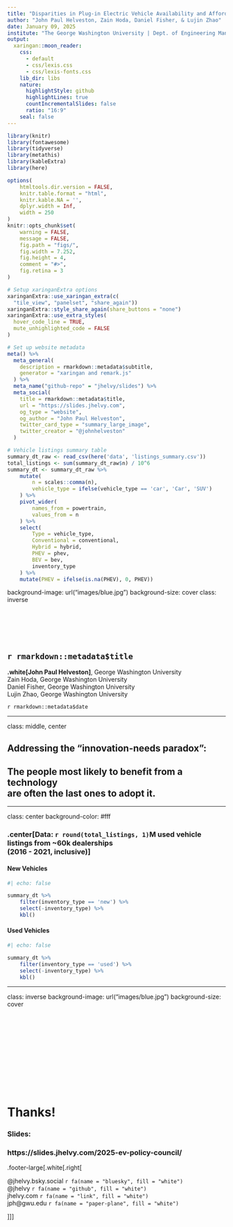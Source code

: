 ```yaml
---
title: "Disparities in Plug-in Electric Vehicle Availability and Affordability in the United States"
author: "John Paul Helveston, Zain Hoda, Daniel Fisher, & Lujin Zhao"
date: January 09, 2025
institute: "The George Washington University | Dept. of Engineering Management and Systems Engineering"
output:
  xaringan::moon_reader:
    css:
      - default
      - css/lexis.css
      - css/lexis-fonts.css
    lib_dir: libs
    nature:
      highlightStyle: github
      highlightLines: true
      countIncrementalSlides: false
      ratio: "16:9"
    seal: false
---
```


```r
library(knitr)
library(fontawesome)
library(tidyverse)
library(metathis)
library(kableExtra)
library(here)

options(
    htmltools.dir.version = FALSE,
    knitr.table.format = "html",
    knitr.kable.NA = '',
    dplyr.width = Inf,
    width = 250
)
knitr::opts_chunk$set(
    warning = FALSE,
    message = FALSE,
    fig.path = "figs/",
    fig.width = 7.252,
    fig.height = 4,
    comment = "#>",
    fig.retina = 3
)

# Setup xaringanExtra options
xaringanExtra::use_xaringan_extra(c(
  "tile_view", "panelset", "share_again"))
xaringanExtra::style_share_again(share_buttons = "none")
xaringanExtra::use_extra_styles(
  hover_code_line = TRUE,
  mute_unhighlighted_code = FALSE
)

# Set up website metadata
meta() %>%
  meta_general(
    description = rmarkdown::metadata$subtitle,
    generator = "xaringan and remark.js"
  ) %>%
  meta_name("github-repo" = "jhelvy/slides") %>%
  meta_social(
    title = rmarkdown::metadata$title,
    url = "https://slides.jhelvy.com",
    og_type = "website",
    og_author = "John Paul Helveston",
    twitter_card_type = "summary_large_image",
    twitter_creator = "@johnhelveston"
  )

# Vehicle listings summary table
summary_dt_raw <- read_csv(here('data', 'listings_summary.csv'))
total_listings <- sum(summary_dt_raw$n) / 10^6
summary_dt <- summary_dt_raw %>% 
    mutate(
        n = scales::comma(n), 
        vehicle_type = ifelse(vehicle_type == 'car', 'Car', 'SUV')
    ) %>% 
    pivot_wider(
        names_from = powertrain,
        values_from = n
    ) %>% 
    select(
        Type = vehicle_type,
        Conventional = conventional, 
        Hybrid = hybrid, 
        PHEV = phev, 
        BEV = bev, 
        inventory_type
    ) %>% 
    mutate(PHEV = ifelse(is.na(PHEV), 0, PHEV))
```

background-image: url("images/blue.jpg")
background-size: cover
class: inverse

<br><br><br><br>

## `r rmarkdown::metadata$title`

**.white[John Paul Helveston]**, George Washington University<br>
Zain Hoda, George Washington University<br>
Daniel Fisher, George Washington University<br>
Lujin Zhao, George Washington University<br>

`r rmarkdown::metadata$date`

---

class: middle, center

## Addressing the **“innovation-needs paradox”**:

## The people most likely to benefit from a technology<br>are often the last ones to adopt it.





---

class: center
background-color: #fff

### .center[**Data**: `r round(total_listings, 1)`M used vehicle listings from ~60k dealerships<br>(2016 - 2021, inclusive)]

#### New Vehicles

```r
#| echo: false

summary_dt %>%
    filter(inventory_type == 'new') %>% 
    select(-inventory_type) %>% 
    kbl() 
```

#### Used Vehicles

```r
#| echo: false

summary_dt %>%
    filter(inventory_type == 'used') %>% 
    select(-inventory_type) %>% 
    kbl() 
```
---

class: inverse 
background-image: url("images/blue.jpg")
background-size: cover

<br><br><br><br><br><br><br><br><br><br>

# Thanks!

### Slides:

### https://slides.jhelvy.com/2025-ev-policy-council/

.footer-large[.white[.right[

@jhelvy.bsky.social `r fa(name = "bluesky", fill = "white")`<br>
@jhelvy `r fa(name = "github", fill = "white")`<br>
jhelvy.com `r fa(name = "link", fill = "white")`<br>
jph@gwu.edu `r fa(name = "paper-plane", fill = "white")`

]]]
